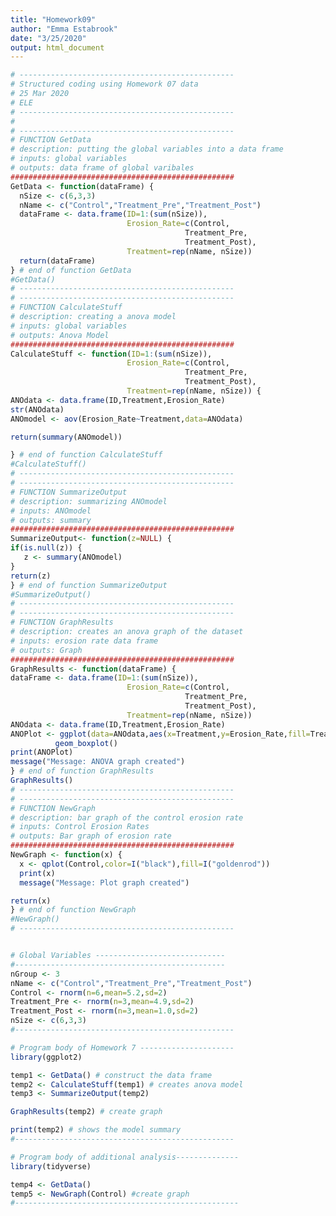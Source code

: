 ```yaml
---
title: "Homework09"
author: "Emma Estabrook"
date: "3/25/2020"
output: html_document
---
```


```r
# ------------------------------------------------
# Structured coding using Homework 07 data
# 25 Mar 2020
# ELE
# ------------------------------------------------
#
# ------------------------------------------------
# FUNCTION GetData
# description: putting the global variables into a data frame
# inputs: global variables
# outputs: data frame of global varibales
##################################################
GetData <- function(dataFrame) {
  nSize <- c(6,3,3)
  nName <- c("Control","Treatment_Pre","Treatment_Post")
  dataFrame <- data.frame(ID=1:(sum(nSize)),
                          Erosion_Rate=c(Control,
                                       Treatment_Pre,
                                       Treatment_Post),
                          Treatment=rep(nName, nSize))
  return(dataFrame)
} # end of function GetData
#GetData()
# ------------------------------------------------
# ------------------------------------------------
# FUNCTION CalculateStuff
# description: creating a anova model
# inputs: global variables
# outputs: Anova Model
##################################################
CalculateStuff <- function(ID=1:(sum(nSize)),
                          Erosion_Rate=c(Control,
                                       Treatment_Pre,
                                       Treatment_Post),
                          Treatment=rep(nName, nSize)) {
ANOdata <- data.frame(ID,Treatment,Erosion_Rate)
str(ANOdata)
ANOmodel <- aov(Erosion_Rate~Treatment,data=ANOdata)

return(summary(ANOmodel))

} # end of function CalculateStuff
#CalculateStuff()
# ------------------------------------------------
# ------------------------------------------------
# FUNCTION SummarizeOutput
# description: summarizing ANOmodel
# inputs: ANOmodel
# outputs: summary
##################################################
SummarizeOutput<- function(z=NULL) {
if(is.null(z)) {
   z <- summary(ANOmodel)
}
return(z)
} # end of function SummarizeOutput
#SummarizeOutput()
# ------------------------------------------------
# ------------------------------------------------
# FUNCTION GraphResults
# description: creates an anova graph of the dataset
# inputs: erosion rate data frame
# outputs: Graph
##################################################
GraphResults <- function(dataFrame) {
dataFrame <- data.frame(ID=1:(sum(nSize)),
                          Erosion_Rate=c(Control,
                                       Treatment_Pre,
                                       Treatment_Post),
                          Treatment=rep(nName, nSize))
ANOdata <- data.frame(ID,Treatment,Erosion_Rate)
ANOPlot <- ggplot(data=ANOdata,aes(x=Treatment,y=Erosion_Rate,fill=Treatment))+
          geom_boxplot()
print(ANOPlot)
message("Message: ANOVA graph created")
} # end of function GraphResults
GraphResults()
# ------------------------------------------------
# ------------------------------------------------
# FUNCTION NewGraph
# description: bar graph of the control erosion rate
# inputs: Control Erosion Rates
# outputs: Bar graph of erosion rate
##################################################
NewGraph <- function(x) {
  x <- qplot(Control,color=I("black"),fill=I("goldenrod"))
  print(x)
  message("Message: Plot graph created")

return(x)
} # end of function NewGraph
#NewGraph()
# ------------------------------------------------


# Global Variables -----------------------------
#-----------------------------------------------
nGroup <- 3
nName <- c("Control","Treatment_Pre","Treatment_Post")
Control <- rnorm(n=6,mean=5.2,sd=2) 
Treatment_Pre <- rnorm(n=3,mean=4.9,sd=2)
Treatment_Post <- rnorm(n=3,mean=1.0,sd=2) 
nSize <- c(6,3,3)
#-------------------------------------------------

# Program body of Homework 7 ---------------------
library(ggplot2)

temp1 <- GetData() # construct the data frame
temp2 <- CalculateStuff(temp1) # creates anova model
temp3 <- SummarizeOutput(temp2)

GraphResults(temp2) # create graph

print(temp2) # shows the model summary
#-------------------------------------------------

# Program body of additional analysis--------------
library(tidyverse)

temp4 <- GetData() 
temp5 <- NewGraph(Control) #create graph
#--------------------------------------------------

```

